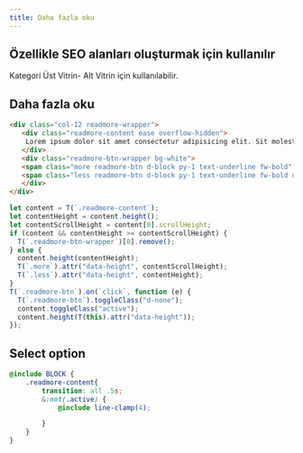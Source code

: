 ```yaml
---
title: Daha fazla oku
---
```

## Özellikle SEO alanları oluşturmak için kullanılır


Kategori Üst Vitrin- Alt Vitrin için kullanılabilir. 



## Daha fazla oku
```html title="smarty default"
<div class="col-12 readmore-wrapper">
   <div class="readmore-content ease overflow-hidden">
    Lorem ipsum dolor sit amet consectetur adipisicing elit. Sit molestiae incidunt laboriosam cumque quibusdam maxime numquam minima dignissimos adipisci cum quisquam laborum suscipit officia quasi dicta doloribus animi illo, culpa laudantium unde! Atque, asperiores fugiat nemo quis odit quasi quaerat impedit aut similique eum perspiciatis at enim ad neque, voluptatem quia magnam nostrum sequi facilis non, sit itaque temporibus illum. Molestias vel, suscipit numquam sapiente accusamus aspernatur ut ullam esse pariatur, minus sed laudantium fuga laboriosam minima totam nihil! Error eum eligendi assumenda facere quisquam libero placeat eos fuga optio. At itaque asperiores neque officia. Exercitationem dolorum corporis sunt quaerat laboriosam quos commodi facere earum iste, aut vero quam voluptatum esse ex assumenda expedita animi, labore magni aliquid ratione officiis reiciendis. Quo nam 
   </div> 
   <div class="readmore-btn-wrapper bg-white">
   <span class="more readmore-btn d-block py-1 text-underline fw-bold" >{#read_more#}</span>
   <span class="less readmore-btn d-block py-1 text-underline fw-bold d-none" >{#read_less#}</span>
   </div>
</div>
```

```javascript title="javascript"
let content = T(`.readmore-content`);
let contentHeight = content.height();
let contentScrollHeight = content[0].scrollHeight;
if (content && contentHeight >= contentScrollHeight) {
  T(`.readmore-btn-wrapper`)[0].remove();
} else {
  content.height(contentHeight);
  T(`.more`).attr("data-height", contentScrollHeight);
  T(`.less`).attr("data-height", contentHeight);
}
T(`.readmore-btn`).on(`click`, function (e) {
  T(`.readmore-btn`).toggleClass("d-none");
  content.toggleClass("active");
  content.height(T(this).attr("data-height"));
});
```


## Select option 

```scss title=""
@include BLOCK {
    .readmore-content{
        transition: all .5s;
        &:not(.active) {
            @include line-clamp(4);

        }
    }
}
```
